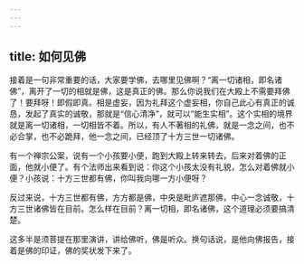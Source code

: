 ```yaml
---
---
---
```

title: 如何见佛
---




接着是一句非常重要的话，大家要学佛，去哪里见佛啊？“离一切诸相，即名诸佛”，离开了一切的相就是佛，这是真正的佛。那么你说我们在大殿上不需要拜佛了！要拜呀！即假即真。相是虚妄，因为礼拜这个虚妄相，你自己此心有真正的诚恳，发起了真实的诚敬，那就是“信心清净”，就可以“能生实相”。这个实相的境界就是离一切诸相，一切相皆不着。所以，有人不著相的礼佛，就是一念之间，也不必合掌，也不必跪拜，他一念之间，已经顶了十方三世一切诸佛。

有一个禅宗公案，说有一个小孩要小便，跑到大殿上转来转去，后来对着佛的正面，他就小便了。有个法师出来看到说：你这个小孩太没有礼貌，怎么对着佛就小便？小孩说：十方三世都有佛，你叫我向哪一方小便呀？

反过来说，十方三世都有佛，方方都是佛，中央是毗庐遮那佛，中心一念诚敬，十方三世诸佛皆在目前。怎么样在目前？离一切相，即名诸佛，这个道理必须要搞清楚。

这多半是须菩提在那里演讲，讲给佛听，佛是听众。换句话说，是他向佛报告，接着是佛的印证，佛的奖状发下来了。